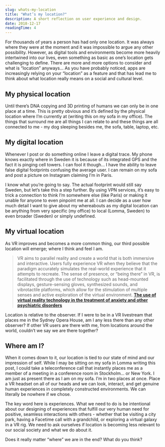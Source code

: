 ```yaml
---
slug: whats-my-location
title: "What’s my location?"
description: A short reflection on user experience and design.
date: 2018-12-17
readingTime: 4
---
```


For thousands of years a person has had only one location. It was always where they were at the moment and it was impossible to argue any other possibility. However, as digital tools and environments become more heavily intertwined into our lives, even something as basic as one’s location gets challenging to define. There are more and more options to consider and what is “location” anyways… As you have probably noticed, apps are increasingly relying on your “location” as a feature and that has lead me to think about what location really means on a social and cultural level.


## My physical location
Until there’s DNA copying and 3D printing of humans we can only be in one place at a time. This is pretty obvious and it’s defined by the physical location where I’m currently at (writing this on my sofa in my office). The things that surround me are all things I can relate to and these things are all connected to me - my dog sleeping besides me, the sofa, table, laptop, etc.

## My digital location
Whenever I post or do something online I leave a digital trace. My phone knows exactly where in Sweden it is because of its integrated GPS and the fact it is pinging cell towers. I can fool it though… I have the ability to leave false digital footprints confusing the average user. I can remain on my sofa and post a picture on Instagram claiming I’m in Paris.

I know what you’re going to say. The actual footprint would still say Sweden, but let’s take this a step further. By using VPN services, it’s easy to trick a connection to think I’m somewhere else (like Paris) or making it unable for anyone to even pinpoint me at all. I can decide as a user how much detail I want to give about my whereabouts as my digital location can be anything from very specific (my office) to local (Lomma, Sweden) to even broader (Sweden) or simply undefined.

## My virtual location
As VR improves and becomes a more common thing, our third possible location will emerge; where I think and feel I am.

>VR aims to parallel reality and create a world that is both immersive and interactive. Users fully experience VR when they believe that the paradigm accurately simulates the real-world experience that it attempts to recreate. The sense of presence, or “being there” in VR, is facilitated through the use of technology such as head-mounted displays, gesture-sensing gloves, synthesized sounds, and vibrotactile platforms, which allow for the stimulation of multiple senses and active exploration of the virtual environment.
**<a href="https://www.ncbi.nlm.nih.gov/pmc/articles/PMC5421394/">The use of virtual reality technology in the treatment of anxiety and other psychiatric disorders</a>**

Location is relative to the observer. If I were to be in a VR livestream that places me in the Sydney Opera House, am I any less there than any other observer? If other VR users are there with me, from locations around the world, couldn’t we say we are there together?


## Where am I?
When it comes down to it, our location is tied to our state of mind and our impression of self. While I may be sitting on my sofa in Lomma writing this post, I could take a teleconference call that instantly places me as a member of a meeting in a conference room in Stockholm… or New York. I am just as present there as I am on my sofa. I’m in two places at once. Place a VR headset on all of our heads and we can look, interact, and get genuine human experiences in completely constructed environments. We can literally be nowhere if we chose.

The key word here is experiences. What we need to do is be intentional about our designing of experiences that fulfill our very human need for positive, seamless interactions with others - whether that be visiting a city park, having a Facetime call with a grandchild, or exploring a virtual galaxy in a VR rig. We need to ask ourselves if location is becoming less relevant to our social society and what we do about it.

Does it really matter “where” we are in the end? What do you think?